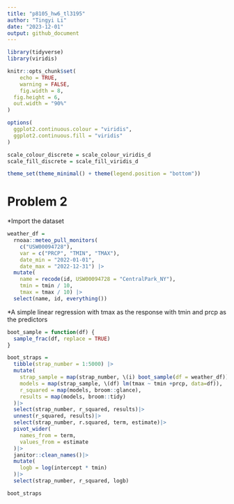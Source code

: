 ```yaml
---
title: "p8105_hw6_tl3195"
author: "Tingyi Li"
date: "2023-12-01"
output: github_document
---
```


```r
library(tidyverse)
library(viridis)

knitr::opts_chunk$set(
	echo = TRUE,
	warning = FALSE,
	fig.width = 8, 
  fig.height = 6,
  out.width = "90%"
)

options(
  ggplot2.continuous.colour = "viridis",
  ggplot2.continuous.fill = "viridis"
)

scale_colour_discrete = scale_colour_viridis_d
scale_fill_discrete = scale_fill_viridis_d

theme_set(theme_minimal() + theme(legend.position = "bottom"))
```

# Problem 2

*Import the dataset 
```r
weather_df = 
  rnoaa::meteo_pull_monitors(
    c("USW00094728"),
    var = c("PRCP", "TMIN", "TMAX"), 
    date_min = "2022-01-01",
    date_max = "2022-12-31") |>
  mutate(
    name = recode(id, USW00094728 = "CentralPark_NY"),
    tmin = tmin / 10,
    tmax = tmax / 10) |>
  select(name, id, everything())
```

*A simple linear regression with tmax as the response with tmin and prcp as the predictors
```r
boot_sample = function(df) {
  sample_frac(df, replace = TRUE)
}

boot_straps = 
  tibble(strap_number = 1:5000) |> 
  mutate(
    strap_sample = map(strap_number, \(i) boot_sample(df = weather_df)),
    models = map(strap_sample, \(df) lm(tmax ~ tmin +prcp, data=df)),
    r_squared = map(models, broom::glance),
    results = map(models, broom::tidy)
  )|>
  select(strap_number, r_squared, results)|>
  unnest(r_squared, results)|>
  select(strap_number, r.squared, term, estimate)|>
  pivot_wider(
    names_from = term,
    values_from = estimate
  )|>
  janitor::clean_names()|>
  mutate(
    logb = log(intercept * tmin)
  )|>
  select(strap_number, r_squared, logb)

boot_straps

```


